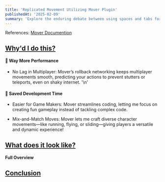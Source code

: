 ```yaml
---
title: 'Replicated Movement Utilizing Mover Plugin'
publishedAt: '2025-02-09'
summary: 'Explore the enduring debate between using spaces and tabs for code indentation, and why this choice matters more than you might think.'
---
```


References: [Mover Documention](https://dev.epicgames.com/community/learning/tutorials/yjw9/unreal-engine-mutable-tutorials)

## <u>Why'd I do this?</u>

#### 🚀 Way More Performance
* No Lag in Multiplayer:
Mover’s rollback networking keeps multiplayer movements smooth, predicting your actions to prevent stutters or teleports, even on shaky internet. '\n'

#### 💸 Saved Development Time
* Easier for Game Makers:
Mover streamlines coding, letting me focus on creating fun gameplay instead of tackling complex code.

* Mix-and-Match Moves:
Mover lets me craft diverse character movements—like running, flying, or sliding—giving players a versatile and dynamic experience!

## <u>What does it look like?</u>

#### Full Overview 

## <u>Conclusion</u>